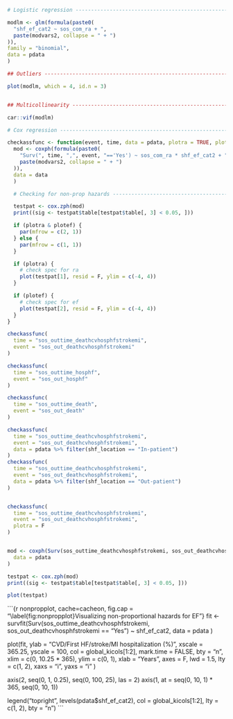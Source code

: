 ```r

# Logistic regression -----------------------------------------------------

modlm <- glm(formula(paste0(
  "shf_ef_cat2 ~ sos_com_ra + ",
  paste(modvars2, collapse = " + ")
)),
family = "binomial",
data = pdata
)

## Outliers --------------------------------------------------------------

plot(modlm, which = 4, id.n = 3)


## Multicollinearity ------------------------------------------------------

car::vif(modlm)

# Cox regression ----------------------------------------------------------

checkassfunc <- function(event, time, data = pdata, plotra = TRUE, plotef = TRUE) {
  mod <- coxph(formula(paste0(
    "Surv(", time, ",", event, "=='Yes') ~ sos_com_ra * shf_ef_cat2 + ",
    paste(modvars2, collapse = " + ")
  )),
  data = data
  )

  # Checking for non-prop hazards --------------------------------------------

  testpat <- cox.zph(mod)
  print((sig <- testpat$table[testpat$table[, 3] < 0.05, ]))

  if (plotra & plotef) {
    par(mfrow = c(2, 1))
  } else {
    par(mfrow = c(1, 1))
  }

  if (plotra) {
    # check spec for ra
    plot(testpat[1], resid = F, ylim = c(-4, 4))
  }

  if (plotef) {
    # check spec for ef
    plot(testpat[2], resid = F, ylim = c(-4, 4))
  }
}

checkassfunc(
  time = "sos_outtime_deathcvhosphfstrokemi",
  event = "sos_out_deathcvhosphfstrokemi"
)

checkassfunc(
  time = "sos_outtime_hosphf",
  event = "sos_out_hosphf"
)

checkassfunc(
  time = "sos_outtime_death",
  event = "sos_out_death"
)

checkassfunc(
  time = "sos_outtime_deathcvhosphfstrokemi",
  event = "sos_out_deathcvhosphfstrokemi",
  data = pdata %>% filter(shf_location == "In-patient")
)
checkassfunc(
  time = "sos_outtime_deathcvhosphfstrokemi",
  event = "sos_out_deathcvhosphfstrokemi",
  data = pdata %>% filter(shf_location == "Out-patient")
)


checkassfunc(
  time = "sos_outtime_deathcvhosphfstrokemi",
  event = "sos_out_deathcvhosphfstrokemi",
  plotra = F
)


mod <- coxph(Surv(sos_outtime_deathcvhosphfstrokemi, sos_out_deathcvhosphfstrokemi == "Yes") ~ shf_ef_cat2,
  data = pdata
)

testpat <- cox.zph(mod)
print((sig <- testpat$table[testpat$table[, 3] < 0.05, ]))

plot(testpat)

```

```{r nonpropplot, cache=cacheon, fig.cap = "\\label{fig:nonpropplot}Visualizing non-proportional hazards for EF"}
fit <- survfit(Surv(sos_outtime_deathcvhosphfstrokemi, sos_out_deathcvhosphfstrokemi == "Yes") ~ shf_ef_cat2,
  data = pdata
)

plot(fit,
  ylab = "CVD/First HF/stroke/MI hospitalization (%)",
  xscale = 365.25,
  yscale = 100,
  col = global_kicols[1:2],
  mark.time = FALSE,
  bty = "n",
  xlim = c(0, 10.25 * 365),
  ylim = c(0, 1),
  xlab = "Years",
  axes = F,
  lwd = 1.5,
  lty = c(1, 2),
  xaxs = "i", yaxs = "i"
)

axis(2, seq(0, 1, 0.25), seq(0, 100, 25), las = 2)
axis(1, at = seq(0, 10, 1) * 365, seq(0, 10, 1))

legend("topright", levels(pdata$shf_ef_cat2), col = global_kicols[1:2], lty = c(1, 2), bty = "n")
```
